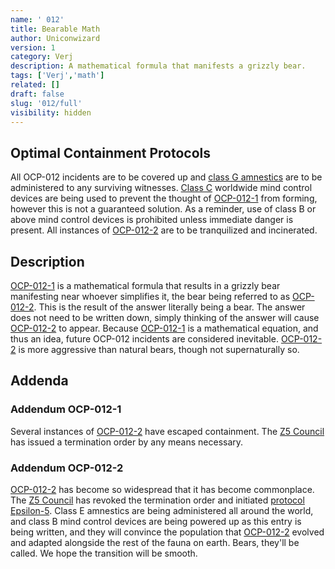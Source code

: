 ```yaml
---
name: ' 012'
title: Bearable Math
author: Uniconwizard
version: 1
category: Verj
description: A mathematical formula that manifests a grizzly bear.
tags: ['Verj','math']
related: []
draft: false
slug: '012/full'
visibility: hidden
---
```


## Optimal Containment Protocols
All OCP-012 incidents are to be covered up and [class G amnestics](amnestics/g) are to be administered to any surviving witnesses.
[Class C](mctrl/c) worldwide mind control devices are being used to prevent the thought of [OCP-012-1](ocp/012-1) from forming, however this is not a guaranteed solution.
As a reminder, use of class B or above mind control devices is prohibited unless immediate danger is present.
All instances of [OCP-012-2](ocp/012-2) are to be tranquilized and incinerated.

## Description
[OCP-012-1](ocp/012-1) is a mathematical formula that results in a grizzly bear manifesting near whoever simplifies it, the bear being referred to as [OCP-012-2](ocp/012-2).
This is the result of the answer literally being a bear.
The answer does not need to be written down, simply thinking of the answer will cause [OCP-012-2](ocp/012-2) to appear.
Because [OCP-012-1](ocp/012-1) is a mathematical equation, and thus an idea, future OCP-012 incidents are considered inevitable.
[OCP-012-2](ocp/012-2) is more aggressive than natural bears, though not supernaturally so.

## Addenda

### Addendum OCP-012-1
Several instances of [OCP-012-2](ocp/012-2) have escaped containment. The [Z5 Council](staff/z5-council) has issued a termination order by any means necessary.

### Addendum OCP-012-2
[OCP-012-2](ocp/012-2) has become so widespread that it has become commonplace. The [Z5 Council](staff/z5-council) has revoked the termination order and initiated [protocol Epsilon-5](protocol/epsilon-5).
Class E amnestics are being administered all around the world, and class B mind control devices are being powered up as this entry is being written,
and they will convince the population that [OCP-012-2](ocp/012-2) evolved and adapted alongside the rest of the fauna on earth. Bears, they'll be called.
We hope the transition will be smooth.            
